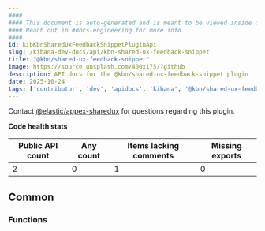```yaml
---
####
#### This document is auto-generated and is meant to be viewed inside our experimental, new docs system.
#### Reach out in #docs-engineering for more info.
####
id: kibKbnSharedUxFeedbackSnippetPluginApi
slug: /kibana-dev-docs/api/kbn-shared-ux-feedback-snippet
title: "@kbn/shared-ux-feedback-snippet"
image: https://source.unsplash.com/400x175/?github
description: API docs for the @kbn/shared-ux-feedback-snippet plugin
date: 2025-10-24
tags: ['contributor', 'dev', 'apidocs', 'kibana', '@kbn/shared-ux-feedback-snippet']
---
```




Contact [@elastic/appex-sharedux](https://github.com/orgs/elastic/teams/appex-sharedux) for questions regarding this plugin.

**Code health stats**

| Public API count  | Any count | Items lacking comments | Missing exports |
|-------------------|-----------|------------------------|-----------------|
| 2 | 0 | 1 | 0 |

## Common

### Functions
<DocDefinitionList data={kbnSharedUxFeedbackSnippetObj.common.functions}/>

